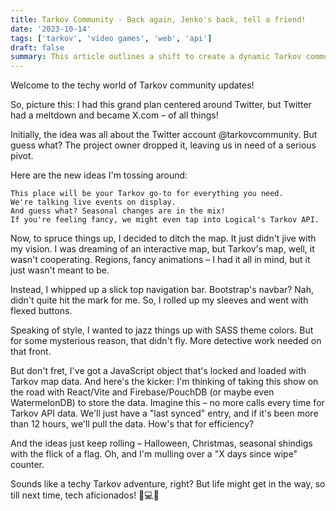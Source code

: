 ```yaml
---
title: Tarkov Community - Back again, Jenko's back, tell a friend!
date: '2023-10-14'
tags: ['tarkov', 'video games', 'web', 'api']
draft: false
summary: This article outlines a shift to create a dynamic Tarkov community hub on X.com, discussing ideas for live events, seasonal updates, and data optimization, while acknowledging life's unpredictability.
---
```


Welcome to the techy world of Tarkov community updates!

So, picture this: I had this grand plan centered around Twitter, but Twitter had a meltdown and became X.com – of all things!

Initially, the idea was all about the Twitter account @tarkovcommunity. But guess what? The project owner dropped it, leaving us in need of a serious pivot.

Here are the new ideas I'm tossing around:

    This place will be your Tarkov go-to for everything you need.
    We're talking live events on display.
    And guess what? Seasonal changes are in the mix!
    If you're feeling fancy, we might even tap into Logical's Tarkov API.

Now, to spruce things up, I decided to ditch the map. It just didn't jive with my vision. I was dreaming of an interactive map, but Tarkov's map, well, it wasn't cooperating. Regions, fancy animations – I had it all in mind, but it just wasn't meant to be.

Instead, I whipped up a slick top navigation bar. Bootstrap's navbar? Nah, didn't quite hit the mark for me. So, I rolled up my sleeves and went with flexed buttons.

Speaking of style, I wanted to jazz things up with SASS theme colors. But for some mysterious reason, that didn't fly. More detective work needed on that front.

But don't fret, I've got a JavaScript object that's locked and loaded with Tarkov map data. And here's the kicker: I'm thinking of taking this show on the road with React/Vite and Firebase/PouchDB (or maybe even WatermelonDB) to store the data. Imagine this – no more calls every time for Tarkov API data. We'll just have a "last synced" entry, and if it's been more than 12 hours, we'll pull the data. How's that for efficiency?

And the ideas just keep rolling – Halloween, Christmas, seasonal shindigs with the flick of a flag. Oh, and I'm mulling over a "X days since wipe" counter.

Sounds like a techy Tarkov adventure, right? But life might get in the way, so till next time, tech aficionados! 👋💻🚀
